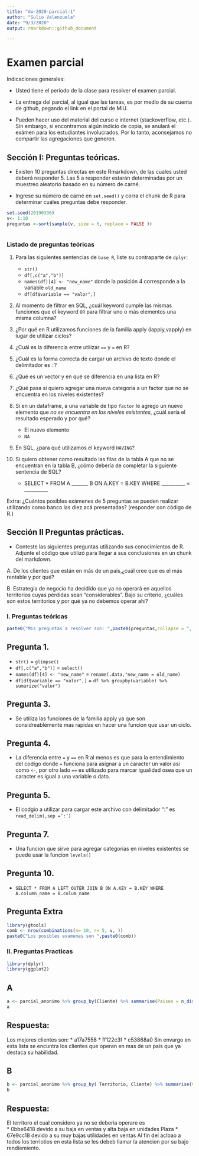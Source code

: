 ```yaml
---
title: "dw-2020-parcial-1"
author: "Gulio Valenzuela"
date: "9/3/2020"
output: rmarkdown::github_document

---
```


# Examen parcial

Indicaciones generales:

* Usted tiene el período de la clase para resolver el examen parcial.
* La entrega del parcial, al igual que las tareas, es por medio de su cuenta de github, pegando el link en el portal de MiU.


* Pueden hacer uso del material del curso e internet (stackoverflow, etc.). Sin embargo, si encontramos algún indicio de copia, se anulará el exámen para los estudiantes involucrados. Por lo tanto, aconsejamos no compartir las agregaciones que generen. 

## Sección I: Preguntas teóricas.

* Existen 10 preguntas directas en este Rmarkdown, de las cuales usted deberá responder 5. Las 5 a responder estarán determinadas por un muestreo aleatorio basado en su número de carné.

* Ingrese su número de carné en  `set.seed()` y corra el chunk de R para determinar cuáles preguntas debe responder.


```r

set.seed(20190336) 
v<- 1:10
preguntas <-sort(sample(v, size = 6, replace = FALSE ))



```


### Listado de preguntas teóricas

1. Para las siguientes sentencias de `base R`, liste su contraparte de `dplyr`:
    * `str()`
    * `df[,c("a","b")]`
    * `names(df)[4] <- "new_name"` donde la posición 4 corresponde a la variable `old_name`
    * `df[df$variable == "valor",]`
    
    
2. Al momento de filtrar en SQL, ¿cuál keyword cumple las mismas funciones que el keyword `OR`  para filtrar uno o más elementos una misma columna?
3. ¿Por qué en R utilizamos funciones de la familia apply (lapply,vapply) en lugar de utilizar ciclos?
4. ¿Cuál es la diferencia entre utilizar `==` y `=` en R?
5. ¿Cuál es la forma correcta de cargar un archivo de texto donde el delimitador es `:`?
6. ¿Qué es un vector y en qué se diferencia en una lista en R?
7. ¿Qué pasa si quiero agregar una nueva categoría a un factor que no se encuentra en los niveles existentes?
8. Si en un dataframe, a una variable de tipo `factor` le agrego un nuevo elemento que *no se encuentra en los niveles existentes*, ¿cuál sería el resultado esperado y por qué?
    * El nuevo elemento
    * `NA`
9. En SQL, ¿para qué utilizamos el keyword `HAVING`?
10. Si quiero obtener como resultado las filas de la tabla A que no se encuentran en la tabla B, ¿cómo debería de completar la siguiente sentencia de SQL?

    * SELECT * FROM A _______ B ON A.KEY = B.KEY WHERE __________ = __________
  
Extra: ¿Cuántos posibles exámenes de 5 preguntas se pueden realizar utilizando como banco las diez acá presentadas?
(responder con código de R.)


## Sección II Preguntas prácticas.


* Conteste las siguientes preguntas utilizando sus conocimientos de R. Adjunte el código que utilizó para llegar a sus conclusiones en un chunk del markdown.

A. De los clientes que están en más de un país,¿cuál cree que es el más rentable y por qué?

B. Estrategia de negocio ha decidido que ya no operará en aquellos territorios cuyas pérdidas sean "considerables". Bajo su criterio, ¿cuáles son estos territorios y por qué ya no debemos operar ahí?








### I. Preguntas teóricas
```r
paste0("Mis preguntas a resolver son: ",paste0(preguntas,collapse = ", "))
```


## Pregunta 1. 

* `str()` = `glimpse()`
* `df[,c("a","b")]` = `select()`
* `names(df)[4] <- "new_name"` = `rename(.data,"new_name = old_name)`
* `df[df$variable == "valor",]` = `df %>% groupby(variable) %>% sumarize("valor")`

## Pregunta 3.

* Se utiliza las funciones de la familia apply ya que son considreablemente mas rapidas en hacer una funcion que usar un ciclo. 

## Pregunta 4. 

* La diferencia entre `=` y `==` en R al menos es que para la entendimiento del codigo donde `=` funciona para asignar a un caracter un valor asi como `<-`, por otro lado `==` es utilizado para marcar igualidad osea que un caracter es igual a una variable o dato. 

## Pregunta 5. 

* El codgio a utilizar para cargar este archivo con delimitador ":" es `read_delim(,sep =’:’)`

## Pregunta 7. 

* Una funcion que sirve para agregar categorias en niveles existentes se puede usar la funcion `levels()`

## Pregunta 10. 

* `SELECT * FROM A LEFT OUTER JOIN B ON A.KEY = B.KEY WHERE A.column_name = B.colum_name`

## Pregunta Extra

```r
library(gtools)
comb <- nrow(combinations(n= 10, r= 5, v, ))
paste0("Los posibles examenes son ",paste0(comb))
```

### II. Preguntas Practicas

```r
library(dplyr)
library(ggplot2)
```


## A

```r

a <- parcial_anonimo %>% group_by(Cliente) %>% summarise(Paises = n_distinct(Pais), Ventas = sum(Venta), Unidades = sum(`Unidades plaza`)) %>% filter(Paises >= 2)
a

```
## Respuesta:
Los mejores clientes son:
  * a17a7558
  * ff122c3f
  * c53868a0
Sin envargo en esta lista se encuntra los clientes que operan en mas de un pais que ya destaca su habilidad. 

## B

```r
b <- parcial_anonimo %>% group_by( Territorio, Cliente) %>% summarise(Ventas = sum(Venta), Unidades = sum(`Unidades plaza`)) %>% filter(Ventas <= -1)
b


```

## Respuesta:
El territoro el cual considero ya no se deberia operare es  
  * 0bbe6418 devido a su baja en ventas y alta baja en unidades Plaza
  * 67e9cc18 devido a su muy bajas utilidades en ventas
Al fin del aclbao a todos los terriotios en esta lista se les debeb llamar la atencion por su bajo rendiemiento. 
